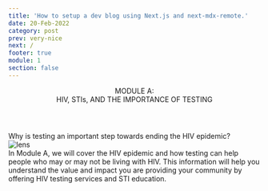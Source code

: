 ```yaml
---
title: 'How to setup a dev blog using Next.js and next-mdx-remote.'
date: 20-Feb-2022
category: post
prev: very-nice
next: /
footer: true
module: 1
section: false
---
```


<Header title="ok">
  MODULE A:
  <br />
  <span className="text-red">HIV, STIs, AND THE IMPORTANCE OF TESTING</span>
</Header>

<SubHeader>
  Why is testing an important step towards ending the HIV epidemic?
</SubHeader>

<DoubleLayout image="/lens.svg">
  <div className="w-[43rem]">
    <img src="/lens.svg" alt="lens" />
  </div>
  <div className="w-[43rem]">
    In Module A, we will cover the HIV epidemic and how testing can help people
    who may or may not be living with HIV. This information will help you
    understand the value and impact you are providing your community by offering
    HIV testing services and STI education.
  </div>
</DoubleLayout>
